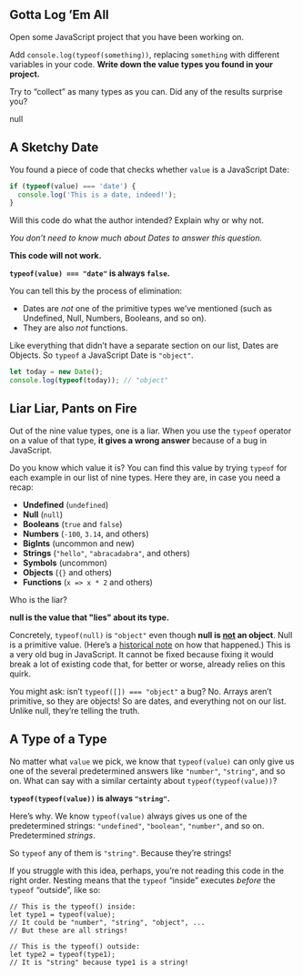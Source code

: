 <Quiz title="JJS 02 The JavaScript Universe" id="the-javascript-universe" version="3">

<Question kind="EssayQuestion" desc="typeof">

<Prompt>

## Gotta Log ’Em All

Open some JavaScript project that you have been working on.

Add `console.log(typeof(something))`, replacing `something` with different variables in your code. **Write down the value types you found in your project.**

Try to “collect” as many types as you can. Did any of the results surprise you?

</Prompt>

null

</Question>

<Question kind="EssayQuestion" desc="typeof date">

<Prompt>

## A Sketchy Date

You found a piece of code that checks whether `value` is a JavaScript Date:

```js
if (typeof(value) === 'date') {
  console.log('This is a date, indeed!');
}
```

Will this code do what the author intended? Explain why or why not.

*You don’t need to know much about Dates to answer this question.*

</Prompt>

<Answer>

**This code will not work.**

**`typeof(value) === "date"` is always `false`.**

You can tell this by the process of elimination:

* Dates are _not_ one of the primitive types we’ve mentioned (such as Undefined, Null, Numbers, Booleans, and so on).
* They are also _not_ functions.

Like everything that didn’t have a separate section on our list, Dates are Objects. So `typeof` a JavaScript Date is `"object"`.

```js
let today = new Date();
console.log(typeof(today)); // "object"
```

</Answer>

</Question>

<Question kind="EssayQuestion" desc="typeof lie">

<Prompt>

## Liar Liar, Pants on Fire

Out of the nine value types, one is a liar. When you use the `typeof` operator on a value of that type, **it gives a wrong answer** because of a bug in JavaScript.

Do you know which value it is? You can find this value by trying `typeof` for each example in our list of nine types. Here they are, in case you need a recap:

- **Undefined** (`undefined`)
- **Null** (`null`)
- **Booleans** (`true` and `false`)
- **Numbers** (`-100`, `3.14`, and others)
- **BigInts** (uncommon and new)
- **Strings** (`"hello"`, `"abracadabra"`, and others)
- **Symbols** (uncommon)
- **Objects** (`{}` and others)
- **Functions** (`x => x * 2` and others)

Who is the liar?

</Prompt>

<Answer>

**null is the value that "lies" about its type.**

Concretely, `typeof(null)` is `"object"` even though **null is [not](https://262.ecma-international.org/10.0/#sec-terms-and-definitions-null-type) an object**. Null is a primitive value. (Here’s a [historical note](https://2ality.com/2013/10/typeof-null.html) on how that happened.) This is a very old bug in JavaScript. It cannot be fixed because fixing it would break a lot of existing code that, for better or worse, already relies on this quirk.

You might ask: isn’t `typeof([]) === "object"` a bug? No. Arrays aren’t primitive, so they are objects! So are dates, and everything not on our list. Unlike null, they’re telling the truth.

</Answer>

</Question>

<Question kind="EssayQuestion" desc="typeof typeof">

<Prompt>

## A Type of a Type

No matter what `value` we pick, we know that `typeof(value)` can only give us one of the several predetermined answers like `"number"`, `"string"`, and so on. What can say with a similar certainty about `typeof(typeof(value))`?

</Prompt>

<Answer>

**`typeof(typeof(value))` is always `"string"`.**

Here’s why. We know `typeof(value)` always gives us one of the predetermined strings: `"undefined"`, `"boolean"`, `"number"`, and so on. Predetermined *strings*.

So `typeof` any of them is `"string"`. Because they’re strings!

If you struggle with this idea, perhaps, you’re not reading this code in the right order. Nesting means that the `typeof` “inside” executes _before_ the `typeof` “outside”, like so:

```
// This is the typeof() inside:
let type1 = typeof(value);
// It could be "number", "string", "object", ...
// But these are all strings!

// This is the typeof() outside:
let type2 = typeof(type1);
// It is "string" because type1 is a string!
```

</Answer>

</Question>

</Quiz>

